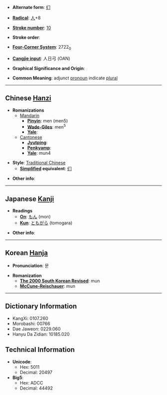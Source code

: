 * '''Alternate form''': [[们]]

* '''[[Wiktionary:Chinese radical index| Radical]]''': [[Wiktionary:Chinese radical index 人|人]]+8

* '''[[Wiktionary:Chinese total strokes index|Stroke number]]''': [[Wiktionary:Chinese total strokes index 10|10]]

* '''Stroke order''': 

* '''[[Wiktionary:Chinese four corner index|Four-Corner System]]''': 2722<sub>0</sub>

* '''[[Wiktionary:Chinese Cangjie index|Cangjie input]]''': 人日弓 (OAN)

* '''Graphical Significance and Origin''': 

* '''Common Meaning''': adjunct [[pronoun]] indicate [[plural]]

----

== Chinese [[Hanzi]] ==

* '''Romanizations'''
** [[Mandarin]]
*** '''[[Pinyin]]''': men (men5)
*** '''[[Wade-Giles]]''': men<sup>5</sup>
*** '''[[Yale]]''': 
**[[Cantonese]]
***'''[[Jyutping]]''':
***'''[[Penkyamp]]''': 
***'''[[Yale]]''': mun4

* '''Style''': [[Traditional Chinese]] 
** '''[[Simplified Chinese|Simplified]] equivalent''': [[们]]

* '''Other info''': 

----

== Japanese [[Kanji]] ==

* '''Readings'''
** '''[[On]]''': [[もん]] (mon)
** '''[[Kun]]''': [[ともがら]] (tomogara)

* '''Other info''':  

----

== Korean [[Hanja]] ==

* '''Pronunciation''': 문

* '''Romanization'''
** '''[[The 2000 South Korean Revised Romanization|The 2000 South Korean Revised]]''': mun
** '''[[McCune-Reischauer]]''': mun

----

== Dictionary Information ==

* KangXi: 0107.260
* Morobashi: 00766
* Dae Jaweon: 0229.060
* Hanyu Da Zidian: 10185.020

== Technical Information ==

* '''Unicode''':
** Hex: 5011
** Decimal: 20497
* '''Big5''':
** Hex: ADCC
** Decimal: 44492